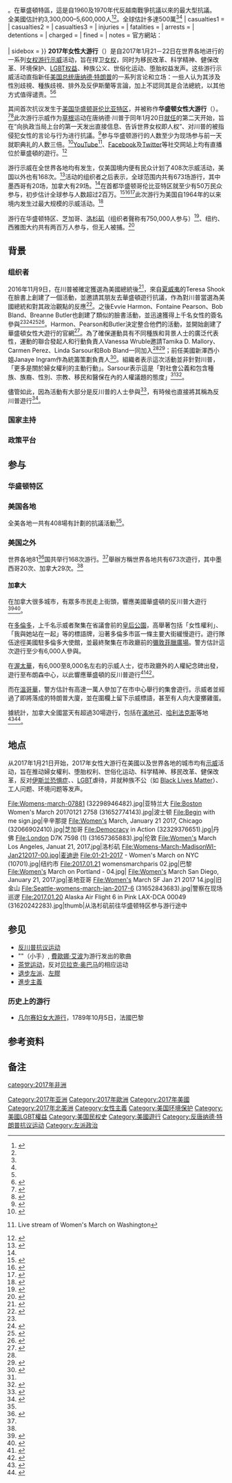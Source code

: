 {{expand|time=2017-01-23T09:25:41+00:00}}
{{expand English}}
{{noteTA
|G1=PresidentsUS
|G2=地名
|1=zh:弗莱德;zh-hans:弗莱德;zh-hant:弗萊德;zh-cn:弗雷德;zh-tw:佛瑞德;zh-hk:費德;zh-mo:費德;
|2=zh:飛黃騰達; zh-hant:飛黃騰達; zh-cn:谁是接班人; zh-tw:誰是接班人; zh-hk:飛黃騰達; zh-sg:飛黃騰達;
|3=zh:伊凡娜; zh-hans:艾凡娜; zh-hant:伊凡娜; zh-cn:伊凡娜;
|4=zh:梅拉尼亞; zh-hans:美兰尼; zh-hant:美蘭尼亞; zh-cn:梅拉尼娅; zh-hk:梅拉尼亞; zh-tw:梅蘭妮亞;
|5=zh-cn:沃顿; zh-tw:華頓;zh-hk:禾頓;zh-hant:沃頓;
|6=zh-cn:宾夕法尼亚大学;zh-tw:賓州大學; zh-hk:賓夕凡尼亞大學;
|7=zh-tw:伊凡卡;zh-cn:伊万卡;zh-hk:伊萬卡;zh-mo:伊萬卡;
|8=zh-tw:艾瑞克;zh-cn:埃里克;
|9=zh-hans:精英;zh-hant:菁英;
|10=zh-hans:凭着;zh-hant:憑著;
}}
{{Infobox civil conflict
| title            = 2017年女性大游行<br/>华盛顿女性大游行
| side3            = 
| partof           = [[女權運動|女權運動]]及[[反唐纳·川普抗议运动|反唐纳·川普抗议运动]]
| image            = Women's March Washington, DC USA 32.jpg
| caption          = [[華盛頓哥倫比亞特區|華盛頓哥倫比亞特區]]女性大遊行的示威者
| date             = 2017年1月21至22日
| place            = 全球性，首次遊行在華盛頓特區舉行
| causes           = {{plain list|
* 反對[[唐納·川普|唐納·川普]]及其{{le|唐納德·特朗普內閣|Cabinet of Donald Trump|政府}}的舉止和政治立場<ref name="Cauterucci">{{cite news|last1=Cauterucci|first1=Christina|title=The Women's March on Washington Has Released an Unapologetically Progressive Platform|url=http://www.slate.com/blogs/xx_factor/2017/01/12/the_women_s_march_on_washington_has_released_its_platform_and_it_is_unapologetically.html|accessdate=January 12, 2017|work=Slate|date=January 12, 2017|archive-date=2017-01-13|archive-url=https://web.archive.org/web/20170113140714/http://www.slate.com/blogs/xx_factor/2017/01/12/the_women_s_march_on_washington_has_released_its_platform_and_it_is_unapologetically.html|dead-url=no}}</ref><ref name=Guiding>{{cite web |url=https://static1.squarespace.com/static/584086c7be6594762f5ec56e/t/5877e24a29687f9613e546ff/1484251725855/WMW+Guiding+Vision+%26+Definition+of+Principles.pdf |title=Guiding Vision and Definition of Principles |publisher=Women's March on Washington |archiveurl=https://web.archive.org/web/20170120013829/https://static1.squarespace.com/static/584086c7be6594762f5ec56e/t/5877e24a29687f9613e546ff/1484251725855/WMW+Guiding+Vision+%2526+Definition+of+Principles.pdf |archivedate=2017-01-20 |access-date=2017-01-13 |dead-url=no }}</ref>}}
| goals=“保護我們的權利、我們的安全、我們的健康和我們的家人——認識到我們充滿活力和多元化的社區是我們國家的力量”<ref>{{cite news |url=http://abcnews.go.com/Politics/womens-march/story?id=44884784 |title=Everything You Need to Know About the Women's March |first1=Meridith |last1=McGraw |first2=Adam |last2=Kelsey |date=2017-01-20 |publisher=ABC News |accessdate=2017-01-22 |archiveurl=https://web.archive.org/web/20170122022239/http://abcnews.go.com/Politics/womens-march/story?id=44884784 |archivedate=2017-01-22 |dead-url=no }}</ref>
{{plain list|
* [[婦女權利|婦女權利]]、[[LGBT權利|LGBT權利]]、[[性別平等|性別平等]]、{{le|種族平等|racial equality}}、{{le|工人權利|worker rights}}、{{le|殘疾權利|disability rights}}
* {{le|移民改革|Immigration reform}}、{{le|醫療改革|Health care reform}}、[[宗教自由|宗教自由]]、[[環境保護|環境保護]]
}}
| methods          = [[示威|示威]]
| status           = 
| result           = 
| side1            = 
| side2            = 
| leadfigures1     = '''聯席主持'''{{plain list|
* {{le|琳達·薩爾蘇|Linda Sarsour}}
* {{le|塔米卡·馬洛里|Tamika Mallory}}
* {{le|卡門·佩雷斯|Carmen Perez}}
* {{le|鮑伯·布蘭德|Bob Bland}}<ref name="The Guardian">{{Cite news |url=https://www.theguardian.com/us-news/2016/dec/27/womens-march-on-washington-dc-guide |title=Women's March on Washington: a guide to the post-inaugural social justice event |last=Jamieson |first=Amber |date=2016-12-27 |newspaper=The Guardian |issn=0261-3077 |accessdate=2016-12-28 |archiveurl=https://web.archive.org/web/20161227225001/https://www.theguardian.com/us-news/2016/dec/27/womens-march-on-washington-dc-guide |archivedate=2016-12-27 |dead-url=no }}</ref><ref name="Stein">{{cite news |last1=Stein |first1=Perry |last2=Somashekhar |first2=Sandhya |title=It started with a retiree. Now the Women's March could be the biggest inauguration demonstration |url=https://www.washingtonpost.com/national/it-started-with-a-grandmother-in-hawaii-now-the-womens-march-on-washington-is-poised-to-be-the-biggest-inauguration-demonstration/2017/01/03/8af61686-c6e2-11e6-bf4b-2c064d32a4bf_story.html |work=The Washington Post |date=2017-01-03 |accessdate=2017-01-04 |quote=Video of Bob Bland speaking about the rally. |archiveurl=https://web.archive.org/web/20170104071254/https://www.washingtonpost.com/national/it-started-with-a-grandmother-in-hawaii-now-the-womens-march-on-washington-is-poised-to-be-the-biggest-inauguration-demonstration/2017/01/03/8af61686-c6e2-11e6-bf4b-2c064d32a4bf_story.html |archivedate=2017-01-04 |dead-url=no }}</ref>
}}
| leadfigures2     = '''榮譽聯席主持'''{{plain list|
* [[格洛丽亚·斯泰纳姆|格洛丽亚·斯泰纳姆]]
* [[哈里·貝拉方特|哈里·貝拉方特]]
* {{le|勒唐納·哈里斯|LaDonna Harris}}
* [[安吉拉·戴维斯|安吉拉·戴维斯]]
* {{le|多洛雷斯·韋爾塔|Dolores Huerta}}<ref name="USA TODAY">{{Cite news |url=https://www.usatoday.com/story/news/politics/2017/01/05/womens-march-searches-themes-amid-concern-trump-gop-congress/96199000 |title=Women's march an 'entry point' for a new activist wave |last=Przybyla |first=Heidi |date=2017-01-06 |newspaper=USA Today |accessdate=2017-01-07 |archiveurl=https://web.archive.org/web/20170107052351/http://www.usatoday.com/story/news/politics/2017/01/05/womens-march-searches-themes-amid-concern-trump-gop-congress/96199000/ |archivedate=2017-01-07 |dead-url=no }}</ref>
}}
| leadfigures3     = 
| howmany1         = 
| howmany2         = 
| howmany3         = 估計有超過200,000人在華盛頓特區<ref name="Chenoweth">{{Cite news|url=https://www.washingtonpost.com/news/monkey-cage/wp/2017/02/07/this-is-what-we-learned-by-counting-the-womens-marches/|title=Analysis {{!}} This is what we learned by counting the women's marches|last=Chenoweth|first=Erica|date=2017-02-07|work=Washington Post|access-date=2018-03-23|last2=Pressman|first2=Jeremy|language=en-US|issn=0190-8286|archive-date=2019-02-24|archive-url=https://web.archive.org/web/20190224022510/https://www.washingtonpost.com/news/monkey-cage/wp/2017/02/07/this-is-what-we-learned-by-counting-the-womens-marches/|dead-url=no}}</ref>。在華盛頓特區，這是自1960及1970年代反越南戰爭抗議以來的最大型抗議。<br/>全美國估計約3,300,000–5,600,000人<ref name="Atlantic exhausting work">{{cite news |url=https://www.theatlantic.com/technology/archive/2017/01/womens-march-protest-count/514166 |title=The Exhausting Work of Tallying America's Largest Protest |last1=Waddell |first1=Kavel |work=[[The_Atlantic|The Atlantic]] |edition=online |date=2017-01-23 |accessdate=2017-01-25 |archiveurl=https://web.archive.org/web/20170126005341/https://www.theatlantic.com/technology/archive/2017/01/womens-march-protest-count/514166/ |archivedate=2017-01-26 |dead-url=no }}</ref><ref name="Chenoweth" />。全球估計多達500萬<ref name="auto27"/><ref name="auto8" />
| casualties1      = 
| casualties2      = 
| casualties3      = 
| injuries         = 
| fatalities       = 
| arrests          = 
| detentions       = 
| charged          = 
| fined            = 
| notes            = 官方網站：<br/>{{url|https://www.womensmarch.com|WomensMarch.com}}<br/>{{url|https://www.pussyhatproject.com/}}{{paragraph break}}
| sidebox          = 
}}
'''2017年女性大游行'''（{{lang-en|2017 Women's March}}）是自2017年1月21－22日在世界各地进行的一系列[[女权|女权]][[游行示威|游行示威]]活动，旨在捍卫[[女权|女权]]，同时为移民改革、科学精神、健保改革、环境保护、[[LGBT权益|LGBT权益]]、种族公义、世俗化运动、堕胎权益发声。这些游行示威活动直指新任[[美国总统|美国总统]][[唐纳德·特朗普|唐纳德·特朗普]]的一系列言论和立场：一些人认为其涉及性別歧視、種族歧視、排外及反伊斯蘭等言論，加上不認同其是合法總統，以其他方式值得谴责。{{efn|此前川普在2005年曾夸口言其能在未经允许的情况下抓女性[[生殖器|阴部]]，称“只要你是名人，她們就讓你做，想做什么都行，比如抓她们的下体”。英文原文为“{{lang|en|When you're a star they let you do it, you can do anything, grab 'em by the pussy}}”}}<ref name="FT 100,000" /><ref>{{Cite news|url=http://www.reuters.com/article/us-usa-trump-women-idUSKBN1550DW|title=In challenge to Trump, women protesters swarm streets across U.S.|date=2017-01-22|newspaper=Reuters|access-date=2017-01-22|archive-date=2017-01-22|archive-url=https://web.archive.org/web/20170122000623/http://www.reuters.com/article/us-usa-trump-women-idUSKBN1550DW|dead-url=no}}</ref>

其间首次抗议发生于[[美国|美国]][[华盛顿哥伦比亚特区|华盛顿哥伦比亚特区]]，并被称作'''华盛顿女性大游行'''（{{lang|en|Women's March on Washington}}）。<ref>{{Cite web|url=http://www.newyorker.com/culture/jia-tolentino/the-somehow-controversial-womens-march-on-washington|title=The Somehow Controversial Women's March on Washington|last=Tolentino|first=Jia|date=2017-01-18|website=The New Yorker|accessdate=2017-01-20|archive-date=2017-01-20|archive-url=https://web.archive.org/web/20170120032957/http://www.newyorker.com/culture/jia-tolentino/the-somehow-controversial-womens-march-on-washington|dead-url=no}}</ref><ref>{{cite web|last=Bosman|first=Julie|title=In a Rust Belt Town, the Women's March Draws Shrugs and Cheers From Afar|website=[[纽约时报|纽约时报]]|date=2017-01-21|url=https://www.nytimes.com/2017/01/21/us/niles-michigan-trump-no-women-march.html|ref=harv|accessdate=2017-01-22|archive-date=2017-01-22|archive-url=https://web.archive.org/web/20170122030157/https://www.nytimes.com/2017/01/21/us/niles-michigan-trump-no-women-march.html|dead-url=no}}</ref>此次游行示威作为[[草根|草根]]运动在唐纳德·川普于同年1月20日[[2017年美國總統就職典禮|就任]]的第二天开始，旨在“向执政当局上台的第一天发出直接信息、告诉世界女权即人权”、对川普的被指侵犯女性的言论与行为进行抗議。<ref>{{Cite web|url=http://www.cnn.com/2017/01/16/politics/womens-march-on-washington-need-to-know/index.html|title=Women's March on Washington: What you need to know|last=Tatum|first=Sophie|publisher=CNN|date=2017-01-16|access-date=2017-01-20|archive-date=2017-01-19|archive-url=https://web.archive.org/web/20170119234926/http://www.cnn.com/2017/01/16/politics/womens-march-on-washington-need-to-know/index.html|dead-url=no}}</ref>参与华盛顿游行的人数至少为现场参与前一天就职典礼的人数三倍。<ref name="Wallace">{{cite news|title=Crowd Scientists Say Women's March in Washington Had 3 Times as Many People as Trump's Inauguration|last1=Wallace|first1=Tim|last2=Parlapiano|first2=Alicia|date=2017-01-22|work=[[The_New_York_Times|The New York Times]]|accessdate=2017-01-22|url=https://www.nytimes.com/interactive/2017/01/22/us/politics/womens-march-trump-crowd-estimates.html|archive-date=2017-03-13|archive-url=https://web.archive.org/web/20170313210125/https://www.nytimes.com/interactive/2017/01/22/us/politics/womens-march-trump-crowd-estimates.html|dead-url=no}}</ref>[[YouTube|YouTube]]<ref name="YouTube">{{Cite web |url=https://www.youtube.com/watch?v=XC9hTrX9oNk&feature=player_embedded |title=Women's March on Washington |accessdate=2017-01-23 |archive-date=2017-01-22 |archive-url=https://web.archive.org/web/20170122122227/https://www.youtube.com/watch?v=XC9hTrX9oNk&feature=player_embedded |dead-url=no }}Live stream of Women's March on Washington</ref>、[[Facebook|Facebook]]及[[Twitter|Twitter]]等社交网站上均有直播位於華盛頓的遊行。<ref>{{cite news |url=https://www.womensmarch.com/ |title=Women's March on Washington |quote=You can view the program live on a number of Jumbotrons on Independence Ave. and through all of our social media platforms, Facebook, Twitter, and YouTube. |website=Women's March |accessdate=2017-01-21 |archive-date=2017-01-29 |archive-url=https://web.archive.org/web/20170129062214/https://www.womensmarch.com/ |dead-url=no }}</ref>

游行示威在全世界各地均有发生，仅美国境内便有民众计划了408次示威活动，美国以外也有168次。<ref name="auto7">{{citation|url=https://www.nytimes.com/interactive/2017/01/17/us/womens-march.html|title=Where Women's Marches Are|last=Schmidt|first=Kierstein|last2=Almukhtar|first2=Sarah|newspaper=New York Times|date=2017-01-20|access-date=2017-01-21|archive-date=2017-01-21|archive-url=https://web.archive.org/web/20170121084623/https://www.nytimes.com/interactive/2017/01/17/us/womens-march.html|dead-url=no}}</ref>活动的组织者之后表示，全球范围内共有673场游行，其中墨西哥有20场，加拿大有29场。<ref name="FT 100,000"/>在首都华盛顿哥伦比亚特区就至少有50万民众参与，初步估计全球参与人数超过2百万。<ref name="FT 100,000">{{Cite news|url=https://www.ft.com/content/7b34cd82-dfe2-11e6-8405-9e5580d6e5fb|title=Hundreds of thousands gather in US cities for Women's March|last1=Weaver|first1=Courtney|last2=Rennison|first2=Joe|last3=Whipp|first3=Lindsay|last4=Bullock|first4=Nicole|date=2017-01-22|work=Financial Times|accessdate=2017-01-22|via=|archive-date=2017-01-22|archive-url=https://web.archive.org/web/20170122050503/https://www.ft.com/content/7b34cd82-dfe2-11e6-8405-9e5580d6e5fb|dead-url=no}}</ref><ref name="auto8">{{Cite news|url=https://www.nytimes.com/2017/01/21/us/womens-march.html|title='We're Not Going Away': Huge Crowds for Women's Marches Against Trump|last=Alcindor|first=Anemona Hartocollis, Yamiche|date=2017-01-21|last2=Chokshi|first2=Niraj|newspaper=New York Times|issn=0362-4331|accessdate=2017-01-21|archive-date=2019-11-25|archive-url=https://web.archive.org/web/20191125175923/https://www.nytimes.com/2017/01/21/us/womens-march.html|dead-url=no}}</ref><ref name="auto9">{{cite news|url=http://www.usatoday.com/story/news/politics/2017/01/21/womens-march-aims-start-movement-trump-inauguration/96864158|title=At 2.5 million strong, Women's Marches crush expectations|work=USA Today|date=2017-01-21|accessdate=2017-01-22|archive-date=2017-01-22|archive-url=https://web.archive.org/web/20170122002531/http://www.usatoday.com/story/news/politics/2017/01/21/womens-march-aims-start-movement-trump-inauguration/96864158/|dead-url=no}}</ref>此次游行为美国自1964年的{{link-en|反越南战争游行|Opposition to United States involvement in the Vietnam War}}以来境内发生过最大规模的示威活动。<ref>{{cite web|url=https://www.theguardian.com/us-news/2017/jan/22/donald-trump-kellyanne-conway-inauguration-alternative-facts|title=Trump presidency begins with defense of false 'alternative facts'|first=Jon|last=Swaine|date=2017-01-22|publisher=|via=The Guardian|accessdate=2017-01-23|archive-date=2017-01-23|archive-url=https://web.archive.org/web/20170123215326/https://www.theguardian.com/us-news/2017/jan/22/donald-trump-kellyanne-conway-inauguration-alternative-facts|dead-url=no}}</ref>

游行在华盛顿特区、芝加哥、[[洛杉矶|洛杉矶]]（组织者聲称有750,000人参与）<ref>{{cite web|title=Shaded pink, women's protest fills the streets of downtown L.A.|url=http://www.latimes.com/local/california/la-me-la-ln-womens-march-20170121-story.html|website=Los Angeles Times|accessdate=2017-01-24|archive-date=2017-12-29|archive-url=https://web.archive.org/web/20171229063841/http://www.latimes.com/local/california/la-me-la-ln-womens-march-20170121-story.html|dead-url=no}}</ref>、纽约、西雅图大约共有两百万人参与，但无人被捕。<ref name="Zero Arrests">{{cite news|url= http://www.citylab.com/politics/2017/01/no-arrests-at-womens-march-in-dc-los-angeles-new-york-chicago-austin-seattle/514067/|title= Millions of Marchers, Zero Arrests|work= Citylab|last= Capps|first= Kriston|date= January 22, 2017|accessdate= January 23, 2017|archive-date= 2017-01-23|archive-url= https://web.archive.org/web/20170123055400/http://www.citylab.com/politics/2017/01/no-arrests-at-womens-march-in-dc-los-angeles-new-york-chicago-austin-seattle/514067/|dead-url= no}}</ref>
{{TOClimit|limit=3}}

== 背景 ==

=== 组织者 ===
2016年11月9日，在川普被確定獲選為美國總統後<ref>{{cite news|last1=Novick|first1=Ilana|title=March on Washington and beyond: How women are resisting Donald Trump|url=http://www.salon.com/2017/01/02/march-on-washington-and-beyond-how-women-are-resisting-donald-trump_partner|accessdate=January 4, 2017|work=Salon|date=January 2, 2017|archive-date=2017-01-03|archive-url=https://web.archive.org/web/20170103172050/http://www.salon.com/2017/01/02/march-on-washington-and-beyond-how-women-are-resisting-donald-trump_partner/|dead-url=no}}</ref>，來自[[夏威夷|夏威夷]]的Teresa Shook在臉書上創建了一個活動，並邀請其朋友去華盛頓遊行抗議，作為對川普當選為美國總統和對其政治觀點的反應{{efn|"Born of one woman's invitation to forty friends, the event is meant as a rejoinder to the fact that a candidate with a troubling history regarding women's rights—one who actually bragged about committing sexual assault—has made it to the White House."<ref>{{cite news|author=Cobb, Jelani|title=The Return of Civil Disobedience|url=http://www.newyorker.com/magazine/2017/01/09/the-return-of-civil-disobedience|work=The New Yorker|date=January 9, 2017|access-date=January 3, 2017|archive-date=2017-01-03|archive-url=https://web.archive.org/web/20170103051017/http://www.newyorker.com/magazine/2017/01/09/the-return-of-civil-disobedience|dead-url=no}}; and "bragged about sexual assault," see, e.g., [[Donald_Trump_and_Billy_Bush_recording|Donald Trump and Billy Bush recording]].</ref>}}<ref>{{cite magazine|url=http://www.wmagazine.com/story/womens-march-on-washington-activists-organizers|title=The Women of the Women's March: Meet the Activists Who Are Planning One of the Largest Demonstrations in American History|magazine=W Magazine|date=January 19, 2017|first1=Katherine|last1=Cusumano|accessdate=January 21, 2017|archive-date=2017-01-21|archive-url=https://web.archive.org/web/20170121062541/http://www.wmagazine.com/story/womens-march-on-washington-activists-organizers|dead-url=yes}}</ref>。之後Evvie Harmon、Fontaine Pearson、Bob Bland、Breanne Butler也創建了類似的臉書活動，並迅速獲得上千名女性的簽名參與<ref name="WMOW Explained" /><ref>{{cite news|author=Kearney, Laila|title=Hawaii grandma's plea launches women's march in Washington|url=http://www.reuters.com/article/us-usa-trump-women-idUSKBN13U0GW|agency=Reuters|date=December 5, 2016|accessdate=December 29, 2016|archive-date=2017-01-30|archive-url=https://web.archive.org/web/20170130235209/http://www.reuters.com/article/us-usa-trump-women-idUSKBN13U0GW|dead-url=no}}</ref><ref>{{cite news|author=Wulfhorst, Ellen|title=Trump Inauguration To Be Met By Mass 'Women's March on Washington'|url=http://www.huffingtonpost.com/entry/trump-million-women-march_us_582642efe4b0c4b63b0cbfa5/|work=The Huffington Post|date=November 11, 2016|access-date=December 30, 2016|archive-date=2017-01-06|archive-url=https://web.archive.org/web/20170106212940/http://www.huffingtonpost.com/entry/trump-million-women-march_us_582642efe4b0c4b63b0cbfa5|dead-url=no}}</ref><ref>{{cite news|author=Cauterucci, Christina|title=Getting the Women's March on Washington on the Road|url=http://www.slate.com/articles/life/doublex/2016/11/the_women_s_march_on_washington_faces_uncertain_logistics_on_inauguration.html|work=[[Slate_(magazine)|Slate]]|date=November 23, 2016|access-date=December 30, 2016|archive-date=2016-12-29|archive-url=https://web.archive.org/web/20161229122606/http://www.slate.com/articles/life/doublex/2016/11/the_women_s_march_on_washington_faces_uncertain_logistics_on_inauguration.html|dead-url=no}}</ref>。Harmon、Pearson和Butler決定整合他們的活動，並開始創建了華盛頓女性大遊行的官網<ref name="WMOW Explained">{{Cite news|url=http://www.mcclatchydc.com/news/politics-government/election/article116642998.html|title=Explaining the Women's March on Washington|publisher=McClatchyDC|date=November 23, 2017|accessdate=January 23, 2017|archive-date=2017-02-02|archive-url=https://web.archive.org/web/20170202012006/http://www.mcclatchydc.com/news/politics-government/election/article116642998.html|dead-url=no}}</ref>。為了確保運動具有不同種族和背景人士的廣泛代表性，運動的聯合發起人和行動負責人Vanessa Wruble邀請Tamika D. Mallory、Carmen Perez、Linda Sarsour和Bob Bland一同加入<ref name="WMOW Explained" /><ref name=":1">{{cite web|url=https://www.womensmarch.com/team/|title=National Committee|publisher=Women's March on Washington|access-date=January 1, 2017|archive-date=2017-01-01|archive-url=https://web.archive.org/web/20170101162318/https://www.womensmarch.com/team/|dead-url=no}}</ref>；前任美國新澤西小姐Janaye Ingram作為統籌策劃負責人<ref>{{Cite news|url=http://www.npr.org/2017/01/23/511267131/womens-march-organizer-we-are-committed-to-fighting-for-change|title=Women's March Organizer: 'We Are Committed' To Fighting For Change|last=|first=|date=January 23, 2017|work=|publisher=NPR|access-date=|via=|archive-date=2017-01-26|archive-url=https://web.archive.org/web/20170126013916/http://www.npr.org/2017/01/23/511267131/womens-march-organizer-we-are-committed-to-fighting-for-change|dead-url=no}}</ref>。組織者表示這次活動並非針對川普，「更多是關於婦女權利的主動行動」。Sarsour表示這是「對社會公義和包含種族、族裔、性別、宗教、移民和醫保在內的人權議題的態度」<ref name="The Guardian" /><ref>{{cite news|last1=Heyboer|first1=Kelly|title=Women's March on Washington 2017: Who's going and when, how to get there and why it's happening|url=http://www.nj.com/news/index.ssf/2017/01/womens_march_washington_2017_dc_trump_when.html|work=The Star-Ledger|date=January 4, 2017|accessdate=January 4, 2017|archive-date=2017-09-12|archive-url=https://web.archive.org/web/20170912053046/http://www.nj.com/news/index.ssf/2017/01/womens_march_washington_2017_dc_trump_when.html|dead-url=no}}</ref>。

儘管如此，因為活動有大部分是反川普的人士參與<ref>{{Cite news|url=https://www.nytimes.com/2017/01/21/us/women-march-protest-president-trump.html|title=Defiant Voices Flood U.S. Cities as Women Rally for Rights|last=Chira|first=Susan|date=January 21, 2017|last2=Alcindor|first2=Yamiche|newspaper=The New York Times|issn=0362-4331|access-date=January 22, 2017|archive-date=2017-01-22|archive-url=https://web.archive.org/web/20170122055946/https://www.nytimes.com/2017/01/21/us/women-march-protest-president-trump.html|dead-url=no}}</ref>，有時候也直接將其稱為反川普遊行<ref>{{Cite news|url=https://www.theguardian.com/commentisfree/2017/jan/22/the-guardian-view-on-the-anti-trump-marches-nasty-women-of-the-world-unite|title=The Guardian View on the anti-Trump marches: Nasty Women of the world unite|date=January 22, 2017|newspaper=The Guardian|last=Editorial Board|issn=0261-3077|access-date=January 22, 2017|archive-date=2017-01-22|archive-url=https://web.archive.org/web/20170122194035/https://www.theguardian.com/commentisfree/2017/jan/22/the-guardian-view-on-the-anti-trump-marches-nasty-women-of-the-world-unite|dead-url=no}}</ref>。

=== 国家主持 ===

=== 政策平台 ===

== 参与 ==

=== 华盛顿特区 ===

=== 美国各地 ===
全美各地一共有408場有計劃的抗議活動<ref name="auto27" />。

=== 美国之外 ===
世界各地81<ref name="auto27">{{cite web|url=https://www.womensmarch.com/sisters|title=Sister Marches|publisher=Women's March on Washington|access-date=January 23, 2017|archive-url=https://web.archive.org/web/20170123010344/https://www.womensmarch.com/sisters|archive-date=2017-01-23|dead-url=yes}}</ref>国共举行168次游行。<ref name="auto7" />舉辦方稱世界各地共有673次遊行，其中墨西哥20次、加拿大29次。<ref name="FT 100,000" />

==== 加拿大 ====
在加拿大很多城市，有眾多市民走上街頭，響應美國華盛頓的反川普大遊行<ref>{{cite news|url=http://www.huffingtonpost.ca/2017/01/21/trump-protests-canada_n_14304656.html|title=Canadians Take To The Streets To Support Women's Rights In Shadow Of Trump|date=January 21, 2017|4=|publisher=Huffington Post|accessdate=January 23, 2017|archive-date=2017-01-25|archive-url=https://web.archive.org/web/20170125003638/http://www.huffingtonpost.ca/2017/01/21/trump-protests-canada_n_14304656.html|dead-url=no}}</ref><ref>{{cite news|url=http://www.ctvnews.ca/canada/thousands-of-canadians-join-women-s-marches-across-country-1.3250996|title=Thousands of Canadians join Women’s Marches across country|date=January 21, 2017|4=|publisher=CTV News|accessdate=January 23, 2017|archive-date=2017-01-24|archive-url=https://web.archive.org/web/20170124072255/http://www.ctvnews.ca/canada/thousands-of-canadians-join-women-s-marches-across-country-1.3250996|dead-url=no}}</ref>。

在[[多倫多|多倫多]]，上千名示威者聚集在省議會前的[[皇后公園_(多倫多)|皇后公園]]，高舉著包括「女性權利」、「我與她站在一起」等的標語牌，沿著多倫多市區一條主要大街緩慢遊行。遊行隊伍途徑美國駐多倫多大使館，並最終聚集在市政廳前的[[彌敦菲臘廣場|彌敦菲臘廣場]]。警方估計這次遊行至少有6,000人參與。

在[[渥太華|渥太華]]，有6,000至8,000名左右的示威人士，從市政廳外的人權紀念碑出發，遊行至布朗森中心，以此響應華盛頓的反川普遊行<ref>{{cite news|url=http://www.mingpaocanada.com/tor/htm/News/20170122/tab1_r.htm|title=多市6000人示威反特朗普聲援華盛頓婦女大遊行|date=2017年1月21日, 2016|publisher=[[明報|明報]]|accessdate=2017年1月3日|archive-date=2017年2月2日|archive-url=https://web.archive.org/web/20170202075009/http://www.mingpaocanada.com/tor/htm/News/20170122/tab1_r.htm|dead-url=no}}</ref><ref>{{cite news|url=http://www.cbc.ca/news/canada/ottawa/womens-march-ottawa-thousands-1.3946547|title=Moments from the March: Ottawa women cheer from hair salon, 94-year-old says 'get on with it'|date=Jan 21, 2017|publisher=CBC News|accessdate=Jan 29, 2017|archive-date=2017-02-02|archive-url=https://web.archive.org/web/20170202050725/http://www.cbc.ca/news/canada/ottawa/womens-march-ottawa-thousands-1.3946547|dead-url=no}}</ref>。

而在[[溫哥華|溫哥華]]，警方估計有高達一萬人參加了在市中心舉行的集會遊行。示威者並經過了即將落成的特朗普大廈，並在圍欄上留下示威標語，甚至有人向大廈擲雞蛋。

據統計，加拿大全國當天有超過30場遊行，包括在[[滿地可|滿地可]]、[[哈利法克斯|哈利法克斯]]等地<ref>{{cite news|url=http://www.cbc.ca/news/canada/womens-march-washington-canada-1.3942705|title=Solidarity sisters! Why Canadians are joining the Women's March on Washington|date=January 21, 2017|4=|publisher=CBC|accessdate=January 23, 2017|archive-date=2019-03-27|archive-url=https://web.archive.org/web/20190327030755/https://www.cbc.ca/news/canada/womens-march-washington-canada-1.3942705|dead-url=no}}</ref><ref>{{cite news|url=https://www.thestar.com/news/gta/2017/01/21/events-organized-in-toronto-montreal-support-washington-womens-march.html|title=‘You are part of history right now,’ Toronto women’s march told|date=January 21, 2017|4=|publisher=The Star|accessdate=January 23, 2017|archive-date=2017-01-24|archive-url=https://web.archive.org/web/20170124074946/https://www.thestar.com/news/gta/2017/01/21/events-organized-in-toronto-montreal-support-washington-womens-march.html|dead-url=no}}</ref>。

== 地点 ==
<!-- 请只放有来源的 -->
从2017年1月21日开始，2017年女性大游行在美國以及世界各地的城市均有[[示威|示威]]活动，旨在推动婦女權利、堕胎权利、世俗化运动、科学精神、移民改革、健保改革，反对[[伊斯兰恐惧症|伊斯兰恐惧症]]、{{tsl|en|rape culture|强奸文化}}、[[LGBT|LGBT]]虐待，并就种族不公（如 [[Black_Lives_Matter|Black Lives Matter]]）、工人问题、环境问题等发声。

<gallery mode=packed caption="2017年1月21日游行的一些图片">
File:Womens-march-07881 (32298946482).jpg|亚特兰大
File:Boston Women's March 20170121 2758 (31652774143).jpg|波士顿
File:Begin with me sign.jpg|辛辛那提
File:Women's March, January 21 2017, Chicago (32066902410).jpg|芝加哥
File:Democracy in Action (32329376651).jpg|丹佛
File:London D7K 7598 (1) (31657365883).jpg|伦敦
File:Women's March Los Angeles, Januat 21, 2017.jpg|洛杉矶
File:Womens-March-MadisonWI-Jan212017-00.jpg|麦迪逊
File:01-21-2017 - Women's March on NYC (10701).jpg|纽约市
File:2017.01.21 womensmarchparis 02.jpg|巴黎
File:Women's March on Portland - 04.jpg|{{tsl|en|Women's March on Portland|波特兰女性游行}}
File:Women's March San Diego, January 21, 2017.jpg|圣地亚哥
File:Women's March SF Jan 21 2017 14.jpg|旧金山
File:Seattle-womens-march-jan-2017-6 (31652843683).jpg|警察在{{tsl|en|Women's March on Seattle|西雅图女性游行|}}现场巡逻
File:2017.01.20 Alaska Air Flight 6 in Pink LAX-DCA 00049 (31620242283).jpg|thumb|从洛杉矶前往华盛顿特区参与游行途中
</gallery>

== 参见 ==
{{external media | width = 210px | align = right | headerimage= | video1 = [https://www.c-span.org/video/?422332-1/womens-march-washington-protests-new-trump-administration 华盛顿女性大游行，2017年1月21日], [[C-SPAN|C-SPAN]]<ref name="cspan">{{Cite news| title =Women's March on Washington| publisher =[[C-SPAN|C-SPAN]]| date =January 21, 2017| url =https://www.c-span.org/video/?422332-1/womens-march-washington-protests-new-trump-administration| accessdate =January 21, 2017| archive-date =2017-09-20| archive-url =https://web.archive.org/web/20170920045835/https://www.c-span.org/video/?422332-1%2Fwomens-march-washington-protests-new-trump-administration| dead-url =no}}</ref> }}
<!-- {{Portal|Feminism|Gender studies|Human rights|Politics|Social movements|Washington, D.C.}} -->
* [[反川普抗议运动|反川普抗议运动]]
* "{{tsl|en|Tiny Hands||}}"（小手）, [[費歐娜·艾波|費歐娜·艾波]]为游行发出的歌曲
* [[茶党运动|茶党运动]]，反对[[贝拉克·奥巴马|贝拉克·奥巴马]]的相应运动
* [[退步左派|退步左派]]、[[左膠|左膠]]
* [[進步主義|進步主義]]

=== 历史上的游行 ===
* [[凡尔赛妇女大游行|凡尔赛妇女大游行]]，1789年10月5日，法國巴黎
<!--
* {{tsl|en|Mud March (Suffragists)||Suffragists Mud March}}, in London, England on February 7, 1907
* {{tsl|en|1912 Lawrence textile strike||}} (Bread and Roses Strike)
* {{tsl|en|Suffrage Hikes||}}, 1912 to 1914 in the US
* {{tsl|en|Woman suffrage parade of 1913||Woman Suffrage Procession}}, Washington, D.C., March 3, 1913
* {{tsl|en|Women's March (South Africa)||Women's March}}, protest the introduction of the Apartheid pass laws in Pretoria, August 9, 1956
* {{tsl|en|Million Woman March||}}, Philadelphia, Pennsylvania, October 25, 1997
* {{tsl|en|January 20, 2005 counter-inaugural protest||}}
* {{tsl|en|List of largest peaceful gatherings in history||}}
-->

== 参考资料 ==
{{Reflist|2}}

== 备注 ==
{{notelist}}

{{Commons category|2017 Women's March}}
[[Category:2017年亚洲|Category:2017年亚洲]]
[[Category:2017年歐洲|Category:2017年歐洲]]
[[Category:2017年美國|Category:2017年美國]]
[[Category:2017年北美洲|Category:2017年北美洲]]
[[category:2017年非洲|category:2017年非洲]]
[[Category:女性主義|Category:女性主義]]
[[Category:美国环境保护|Category:美国环境保护]]
[[Category:美國LGBT權益|Category:美國LGBT權益]]
[[Category:美国民权史|Category:美国民权史]]
[[Category:美國遊行|Category:美國遊行]]
[[Category:反唐纳德·特朗普抗议运动|Category:反唐纳德·特朗普抗议运动]]
[[Category:左派政治|Category:左派政治]]